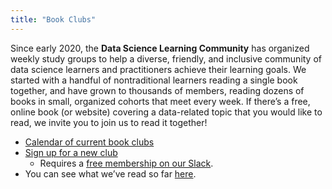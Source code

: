 ```yaml
---
title: "Book Clubs"
---
```


Since early 2020, the **Data Science Learning Community** has organized weekly study groups to help a diverse, friendly, and inclusive community of data science learners and practitioners achieve their learning goals. 
We started with a handful of nontraditional learners reading a single book together, and have grown to thousands of members, reading dozens of books in small, organized cohorts that meet every week. 
If there’s a free, online book (or website) covering a data-related topic that you would like to read, we invite you to join us to read it together!

-   [Calendar of current book clubs](https://dslc.io/events)
-   [Sign up for a new club](https://dslc.io/bookclubber)
    -   Requires a [free membership on our Slack](https://dslc.io/join).
-   You can see what we've read so far [here](playlists.html).
